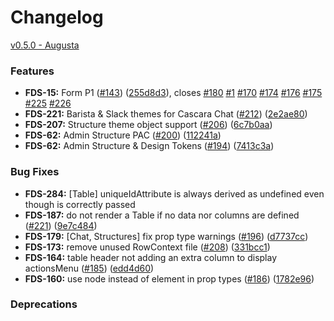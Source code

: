 # Changelog

[v0.5.0 - Augusta](https://github.com/Espressive/cascara/packages/361656?version=0.5.0)

### Features

- **FDS-15:** Form P1 ([#143](https://github.com/Espressive/cascara/issues/143)) ([255d8d3](https://github.com/Espressive/cascara/commit/255d8d37ad4ebb6dfad2bdbb764a15f22f37b23b)), closes [#180](https://github.com/Espressive/cascara/issues/180) [#1](https://github.com/Espressive/cascara/issues/1) [#170](https://github.com/Espressive/cascara/issues/170) [#174](https://github.com/Espressive/cascara/issues/174) [#176](https://github.com/Espressive/cascara/issues/176) [#175](https://github.com/Espressive/cascara/issues/175) [#225](https://github.com/Espressive/cascara/issues/225) [#226](https://github.com/Espressive/cascara/issues/226)
- **FDS-221:** Barista & Slack themes for Cascara Chat ([#212](https://github.com/Espressive/cascara/issues/212)) ([2e2ae80](https://github.com/Espressive/cascara/commit/2e2ae80adc071501c00a871dd67546a43536f08b))
- **FDS-207:** Structure theme object support ([#206](https://github.com/Espressive/cascara/issues/206)) ([6c7b0aa](https://github.com/Espressive/cascara/commit/6c7b0aa5a379141385352199533905e174c5b4a7))
- **FDS-62:** Admin Structure PAC ([#200](https://github.com/Espressive/cascara/issues/200)) ([112241a](https://github.com/Espressive/cascara/commit/112241a8a25171fdc199d9a1941c76ad90cbc7a5))
- **FDS-62:** Admin Structure & Design Tokens ([#194](https://github.com/Espressive/cascara/issues/194)) ([7413c3a](https://github.com/Espressive/cascara/commit/7413c3aad20374ed00a80ced35aa08c6c73f40d0))

### Bug Fixes

- **FDS-284:** [Table] uniqueIdAttribute is always derived as undefined even though is correctly passed
- **FDS-187:** do not render a Table if no data nor columns are defined ([#221](https://github.com/Espressive/cascara/issues/221)) ([9e7c484](https://github.com/Espressive/cascara/commit/9e7c4844b3abddc1f7f3c65284723532775317ef))
- **FDS-179:** [Chat, Structures] fix prop type warnings ([#196](https://github.com/Espressive/cascara/issues/196)) ([d7737cc](https://github.com/Espressive/cascara/commit/d7737cccd7d5cf4183d7675f09a2b54d0bae8b1f))
- **FDS-173:** remove unused RowContext file ([#208](https://github.com/Espressive/cascara/issues/208)) ([331bcc1](https://github.com/Espressive/cascara/commit/331bcc145ecbfdf381dddced589be20d85782aa8))
- **FDS-164:** table header not adding an extra column to display actionsMenu ([#185](https://github.com/Espressive/cascara/issues/185)) ([edd4d60](https://github.com/Espressive/cascara/commit/edd4d604c3ab56fca1abf51a94d57ab571f92038))
- **FDS-160:** use node instead of element in prop types ([#186](https://github.com/Espressive/cascara/issues/186)) ([1782e96](https://github.com/Espressive/cascara/commit/1782e965804321d2130a46602dc5f2ca3a442bd2))

### Deprecations
